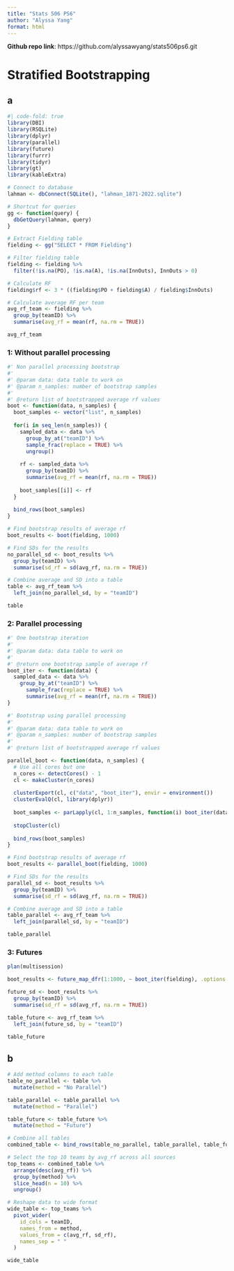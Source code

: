 ```yaml
---
title: "Stats 506 PS6"
author: "Alyssa Yang"
format: html
---
```


**Github repo link**: https://github.com/alyssawyang/stats506ps6.git

# Stratified Bootstrapping
## a
```r
#| code-fold: true
library(DBI)
library(RSQLite)
library(dplyr)
library(parallel)
library(future)
library(furrr)
library(tidyr)
library(gt)
library(kableExtra)

# Connect to database
lahman <- dbConnect(SQLite(), "lahman_1871-2022.sqlite")

# Shortcut for queries
gg <- function(query) {
  dbGetQuery(lahman, query)
}
```

```r
# Extract Fielding table
fielding <- gg("SELECT * FROM Fielding")

# Filter fielding table
fielding <- fielding %>%
  filter(!is.na(PO), !is.na(A), !is.na(InnOuts), InnOuts > 0)
```

```r
# Calculate RF
fielding$rf <- 3 * ((fielding$PO + fielding$A) / fielding$InnOuts)

# Calculate average RF per team
avg_rf_team <- fielding %>% 
  group_by(teamID) %>% 
  summarise(avg_rf = mean(rf, na.rm = TRUE))

avg_rf_team
```

### 1: Without parallel processing
```r
#' Non parallel processing bootstrap
#'
#' @param data: data table to work on
#' @param n_samples: number of bootstrap samples
#'
#' @return list of bootstrapped average rf values
boot <- function(data, n_samples) {
  boot_samples <- vector("list", n_samples)
  
  for(i in seq_len(n_samples)) {
    sampled_data <- data %>%
      group_by_at("teamID") %>%
      sample_frac(replace = TRUE) %>% 
      ungroup()
    
    rf <- sampled_data %>% 
      group_by(teamID) %>% 
      summarise(avg_rf = mean(rf, na.rm = TRUE))
    
    boot_samples[[i]] <- rf
  }
  
  bind_rows(boot_samples)
}

# Find bootstrap results of average rf
boot_results <- boot(fielding, 1000)

# Find SDs for the results
no_parallel_sd <- boot_results %>% 
  group_by(teamID) %>% 
  summarise(sd_rf = sd(avg_rf, na.rm = TRUE))

# Combine average and SD into a table
table <- avg_rf_team %>% 
  left_join(no_parallel_sd, by = "teamID")

table
```

### 2: Parallel processing
```r
#' One bootstrap iteration
#'
#' @param data: data table to work on 
#'
#' @return one bootstrap sample of average rf
boot_iter <- function(data) {
  sampled_data <- data %>% 
    group_by_at("teamID") %>%
      sample_frac(replace = TRUE) %>% 
      summarise(avg_rf = mean(rf, na.rm = TRUE))
}
```

```r
#' Bootstrap using parallel processing
#'
#' @param data: data table to work on
#' @param n_samples: number of bootstrap samples 
#'
#' @return list of bootstrapped average rf values

parallel_boot <- function(data, n_samples) {
  # Use all cores but one
  n_cores <- detectCores() - 1
  cl <- makeCluster(n_cores)
  
  clusterExport(cl, c("data", "boot_iter"), envir = environment())
  clusterEvalQ(cl, library(dplyr))
  
  boot_samples <- parLapply(cl, 1:n_samples, function(i) boot_iter(data))
  
  stopCluster(cl)
  
  bind_rows(boot_samples)
}

# Find bootstrap results of average rf
boot_results <- parallel_boot(fielding, 1000)

# Find SDs for the results
parallel_sd <- boot_results %>% 
  group_by(teamID) %>% 
  summarise(sd_rf = sd(avg_rf, na.rm = TRUE))

# Combine average and SD into a table
table_parallel <- avg_rf_team %>% 
  left_join(parallel_sd, by = "teamID")

table_parallel
```

### 3: Futures
```r
plan(multisession)

boot_results <- future_map_dfr(1:1000, ~ boot_iter(fielding), .options = furrr_options(seed = TRUE))

future_sd <- boot_results %>%
  group_by(teamID) %>%
  summarise(sd_rf = sd(avg_rf, na.rm = TRUE))

table_future <- avg_rf_team %>%
  left_join(future_sd, by = "teamID")

table_future
```


## b
```r
# Add method columns to each table
table_no_parallel <- table %>%
  mutate(method = "No Parallel")

table_parallel <- table_parallel %>%
  mutate(method = "Parallel")

table_future <- table_future %>%
  mutate(method = "Future")

# Combine all tables
combined_table <- bind_rows(table_no_parallel, table_parallel, table_future)

# Select the top 10 teams by avg_rf across all sources
top_teams <- combined_table %>%
  arrange(desc(avg_rf)) %>%
  group_by(method) %>%
  slice_head(n = 10) %>%
  ungroup()

# Reshape data to wide format
wide_table <- top_teams %>%
  pivot_wider(
    id_cols = teamID,
    names_from = method,
    values_from = c(avg_rf, sd_rf),
    names_sep = " "
  )

wide_table
```





















